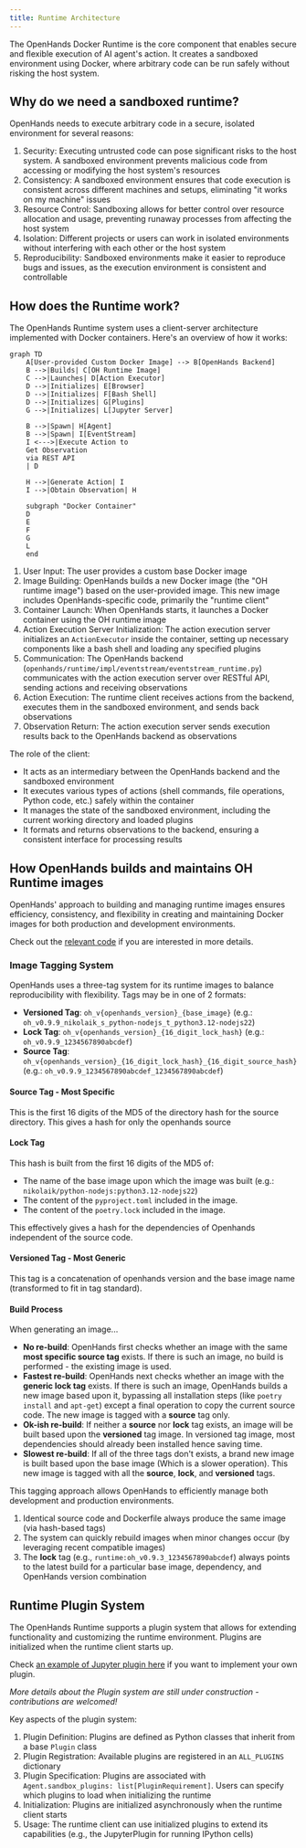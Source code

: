 ```yaml
---
title: Runtime Architecture
---
```


The OpenHands Docker Runtime is the core component that enables secure and flexible execution of AI agent's action.
It creates a sandboxed environment using Docker, where arbitrary code can be run safely without risking the host system.

## Why do we need a sandboxed runtime?

OpenHands needs to execute arbitrary code in a secure, isolated environment for several reasons:

1. Security: Executing untrusted code can pose significant risks to the host system. A sandboxed environment prevents malicious code from accessing or modifying the host system's resources
2. Consistency: A sandboxed environment ensures that code execution is consistent across different machines and setups, eliminating "it works on my machine" issues
3. Resource Control: Sandboxing allows for better control over resource allocation and usage, preventing runaway processes from affecting the host system
4. Isolation: Different projects or users can work in isolated environments without interfering with each other or the host system
5. Reproducibility: Sandboxed environments make it easier to reproduce bugs and issues, as the execution environment is consistent and controllable

## How does the Runtime work?

The OpenHands Runtime system uses a client-server architecture implemented with Docker containers. Here's an overview of how it works:

```mermaid
graph TD
    A[User-provided Custom Docker Image] --> B[OpenHands Backend]
    B -->|Builds| C[OH Runtime Image]
    C -->|Launches| D[Action Executor]
    D -->|Initializes| E[Browser]
    D -->|Initializes| F[Bash Shell]
    D -->|Initializes| G[Plugins]
    G -->|Initializes| L[Jupyter Server]

    B -->|Spawn| H[Agent]
    B -->|Spawn| I[EventStream]
    I <--->|Execute Action to
    Get Observation
    via REST API
    | D

    H -->|Generate Action| I
    I -->|Obtain Observation| H

    subgraph "Docker Container"
    D
    E
    F
    G
    L
    end
```

1. User Input: The user provides a custom base Docker image
2. Image Building: OpenHands builds a new Docker image (the "OH runtime image") based on the user-provided image. This new image includes OpenHands-specific code, primarily the "runtime client"
3. Container Launch: When OpenHands starts, it launches a Docker container using the OH runtime image
4. Action Execution Server Initialization: The action execution server initializes an `ActionExecutor` inside the container, setting up necessary components like a bash shell and loading any specified plugins
5. Communication: The OpenHands backend (`openhands/runtime/impl/eventstream/eventstream_runtime.py`) communicates with the action execution server over RESTful API, sending actions and receiving observations
6. Action Execution: The runtime client receives actions from the backend, executes them in the sandboxed environment, and sends back observations
7. Observation Return: The action execution server sends execution results back to the OpenHands backend as observations

The role of the client:

- It acts as an intermediary between the OpenHands backend and the sandboxed environment
- It executes various types of actions (shell commands, file operations, Python code, etc.) safely within the container
- It manages the state of the sandboxed environment, including the current working directory and loaded plugins
- It formats and returns observations to the backend, ensuring a consistent interface for processing results

## How OpenHands builds and maintains OH Runtime images

OpenHands' approach to building and managing runtime images ensures efficiency, consistency, and flexibility in creating and maintaining Docker images for both production and development environments.

Check out the [relevant code](https://github.com/All-Hands-AI/OpenHands/blob/main/openhands/runtime/utils/runtime_build.py) if you are interested in more details.

### Image Tagging System

OpenHands uses a three-tag system for its runtime images to balance reproducibility with flexibility.
Tags may be in one of 2 formats:

- **Versioned Tag**: `oh_v{openhands_version}_{base_image}` (e.g.: `oh_v0.9.9_nikolaik_s_python-nodejs_t_python3.12-nodejs22`)
- **Lock Tag**: `oh_v{openhands_version}_{16_digit_lock_hash}` (e.g.: `oh_v0.9.9_1234567890abcdef`)
- **Source Tag**: `oh_v{openhands_version}_{16_digit_lock_hash}_{16_digit_source_hash}`
  (e.g.: `oh_v0.9.9_1234567890abcdef_1234567890abcdef`)

#### Source Tag - Most Specific

This is the first 16 digits of the MD5 of the directory hash for the source directory. This gives a hash
for only the openhands source

#### Lock Tag

This hash is built from the first 16 digits of the MD5 of:

- The name of the base image upon which the image was built (e.g.: `nikolaik/python-nodejs:python3.12-nodejs22`)
- The content of the `pyproject.toml` included in the image.
- The content of the `poetry.lock` included in the image.

This effectively gives a hash for the dependencies of Openhands independent of the source code.

#### Versioned Tag - Most Generic

This tag is a concatenation of openhands version and the base image name (transformed to fit in tag standard).

#### Build Process

When generating an image...

- **No re-build**: OpenHands first checks whether an image with the same **most specific source tag** exists. If there is such an image,
  no build is performed - the existing image is used.
- **Fastest re-build**: OpenHands next checks whether an image with the **generic lock tag** exists. If there is such an image,
  OpenHands builds a new image based upon it, bypassing all installation steps (like `poetry install` and
  `apt-get`) except a final operation to copy the current source code. The new image is tagged with a
  **source** tag only.
- **Ok-ish re-build**: If neither a **source** nor **lock** tag exists, an image will be built based upon the **versioned** tag image.
  In versioned tag image, most dependencies should already been installed hence saving time.
- **Slowest re-build**: If all of the three tags don't exists, a brand new image is built based upon the base
  image (Which is a slower operation). This new image is tagged with all the **source**, **lock**, and **versioned** tags.

This tagging approach allows OpenHands to efficiently manage both development and production environments.

1. Identical source code and Dockerfile always produce the same image (via hash-based tags)
2. The system can quickly rebuild images when minor changes occur (by leveraging recent compatible images)
3. The **lock** tag (e.g., `runtime:oh_v0.9.3_1234567890abcdef`) always points to the latest build for a particular base image, dependency, and OpenHands version combination

## Runtime Plugin System

The OpenHands Runtime supports a plugin system that allows for extending functionality and customizing the runtime environment. Plugins are initialized when the runtime client starts up.

Check [an example of Jupyter plugin here](https://github.com/All-Hands-AI/OpenHands/blob/ecf4aed28b0cf7c18d4d8ff554883ba182fc6bdd/openhands/runtime/plugins/jupyter/__init__.py#L21-L55) if you want to implement your own plugin.

*More details about the Plugin system are still under construction - contributions are welcomed!*

Key aspects of the plugin system:

1. Plugin Definition: Plugins are defined as Python classes that inherit from a base `Plugin` class
2. Plugin Registration: Available plugins are registered in an `ALL_PLUGINS` dictionary
3. Plugin Specification: Plugins are associated with `Agent.sandbox_plugins: list[PluginRequirement]`. Users can specify which plugins to load when initializing the runtime
4. Initialization: Plugins are initialized asynchronously when the runtime client starts
5. Usage: The runtime client can use initialized plugins to extend its capabilities (e.g., the JupyterPlugin for running IPython cells)
